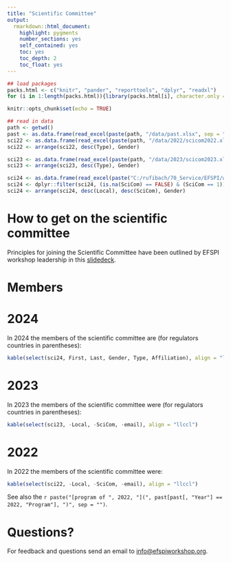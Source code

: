 ```yaml
---
title: "Scientific Committee"
output: 
  rmarkdown::html_document:
    highlight: pygments
    number_sections: yes
    self_contained: yes
    toc: yes
    toc_depth: 2
    toc_float: yes
---
```


```r
## load packages
packs.html <- c("knitr", "pander", "reporttools", "dplyr", "readxl")
for (i in 1:length(packs.html)){library(packs.html[i], character.only = TRUE)}

knitr::opts_chunk$set(echo = TRUE)

## read in data
path <- getwd()
past <- as.data.frame(read_excel(paste(path, "/data/past.xlsx", sep = ""), col_types = NULL))
sci22 <- as.data.frame(read_excel(paste(path, "/data/2022/scicom2022.xlsx", sep = ""), col_types = NULL))
sci22 <- arrange(sci22, desc(Type), Gender)

sci23 <- as.data.frame(read_excel(paste(path, "/data/2023/scicom2023.xlsx", sep = ""), col_types = NULL))
sci23 <- arrange(sci23, desc(Type), Gender)

sci24 <- as.data.frame(read_excel(paste("C:/rufibach/70_Service/EFSPI/workshop/20240911_9th_EFSPI_RegStat_Basel/roster.xlsx", sep = ""), col_types = NULL))
sci24 <- dplyr::filter(sci24, (is.na(SciCom) == FALSE) & (SciCom == 1))
sci24 <- arrange(sci24, desc(Local), desc(SciCom), Gender)
```

# How to get on the scientific committee

Principles for joining the Scientific Committee have been outlined by EFSPI workshop leadership in this [slidedeck](data/EFSPI_Workshop_Principles_SciCom.pdf).

# Members

::: {.panel-tabset .nav-pills}

# 2024

In 2024 the members of the scientific committee are (for regulators countries in parentheses):

```r
kable(select(sci24, First, Last, Gender, Type, Affiliation), align = "llccl", col.names = c("First", "Last", "Gender", "Type", "Affiliation"))
```

# 2023

In 2023 the members of the scientific committee were (for regulators countries in parentheses):

```r
kable(select(sci23, -Local, -SciCom, -email), align = "llccl")
```

# 2022

In 2022 the members of the scientific committee were:

```r
kable(select(sci22, -Local, -SciCom, -email), align = "llccl")
```

See also the `r paste("[program of ", 2022, "](", past[past[, "Year"] == 2022, "Program"], ")", sep = "")`.

:::

# Questions?

For feedback and questions send an email to [info@efspiworkshop.org](mailto:info@efspiworkshop.org).



